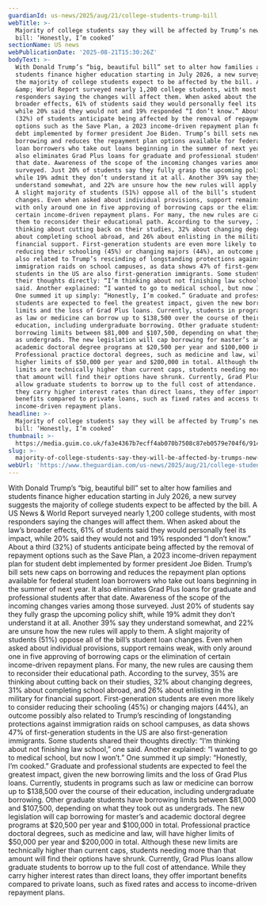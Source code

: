 ```yaml
---
guardianId: us-news/2025/aug/21/college-students-trump-bill
webTitle: >-
  Majority of college students say they will be affected by Trump’s new tax
  bill: ‘Honestly, I’m cooked’
sectionName: US news
webPublicationDate: '2025-08-21T15:30:26Z'
bodyText: >-
  With Donald Trump’s “big, beautiful bill” set to alter how families and
  students finance higher education starting in July 2026, a new survey suggests
  the majority of college students expect to be affected by the bill. A US News
  &amp; World Report surveyed nearly 1,200 college students, with most
  responders saying the changes will affect them. When asked about the law’s
  broader effects, 61% of students said they would personally feel its impact,
  while 20% said they would not and 19% responded “I don’t know.” About a third
  (32%) of students anticipate being affected by the removal of repayment
  options such as the Save Plan, a 2023 income-driven repayment plan for student
  debt implemented by former president Joe Biden. Trump’s bill sets new caps on
  borrowing and reduces the repayment plan options available for federal student
  loan borrowers who take out loans beginning in the summer of next year. It
  also eliminates Grad Plus loans for graduate and professional students after
  that date. Awareness of the scope of the incoming changes varies among those
  surveyed. Just 20% of students say they fully grasp the upcoming policy shift,
  while 19% admit they don’t understand it at all. Another 39% say they
  understand somewhat, and 22% are unsure how the new rules will apply to them.
  A slight majority of students (51%) oppose all of the bill’s student loan
  changes. Even when asked about individual provisions, support remains weak,
  with only around one in five approving of borrowing caps or the elimination of
  certain income-driven repayment plans. For many, the new rules are causing
  them to reconsider their educational path. According to the survey, 35% are
  thinking about cutting back on their studies, 32% about changing degrees, 31%
  about completing school abroad, and 26% about enlisting in the military for
  financial support. First-generation students are even more likely to consider
  reducing their schooling (45%) or changing majors (44%), an outcome possibly
  also related to Trump’s rescinding of longstanding protections against
  immigration raids on school campuses, as data shows 47% of first-generation
  students in the US are also first-generation immigrants. Some students shared
  their thoughts directly: “I’m thinking about not finishing law school,” one
  said. Another explained: “I wanted to go to medical school, but now I won’t.”
  One summed it up simply: “Honestly, I’m cooked.” Graduate and professional
  students are expected to feel the greatest impact, given the new borrowing
  limits and the loss of Grad Plus loans. Currently, students in programs such
  as law or medicine can borrow up to $138,500 over the course of their
  education, including undergraduate borrowing. Other graduate students have
  borrowing limits between $81,000 and $107,500, depending on what they took out
  as undergrads. The new legislation will cap borrowing for master’s and
  academic doctoral degree programs at $20,500 per year and $100,000 in total.
  Professional practice doctoral degrees, such as medicine and law, will have
  higher limits of $50,000 per year and $200,000 in total. Although these new
  limits are technically higher than current caps, students needing more than
  that amount will find their options have shrunk. Currently, Grad Plus loans
  allow graduate students to borrow up to the full cost of attendance. While
  they carry higher interest rates than direct loans, they offer important
  benefits compared to private loans, such as fixed rates and access to
  income-driven repayment plans.
headline: >-
  Majority of college students say they will be affected by Trump’s new tax
  bill: ‘Honestly, I’m cooked’
thumbnail: >-
  https://media.guim.co.uk/fa3e4367b7ecff4ab070b7508c87eb0579e704f6/914_0_3108_2488/500.jpg
slug: >-
  majority-of-college-students-say-they-will-be-affected-by-trumps-new-tax-bill-honestly-im-cooked
webUrl: 'https://www.theguardian.com/us-news/2025/aug/21/college-students-trump-bill'
---
```

With Donald Trump’s “big, beautiful bill” set to alter how families and students finance higher education starting in July 2026, a new survey suggests the majority of college students expect to be affected by the bill. A US News &amp; World Report surveyed nearly 1,200 college students, with most responders saying the changes will affect them. When asked about the law’s broader effects, 61% of students said they would personally feel its impact, while 20% said they would not and 19% responded “I don’t know.” About a third (32%) of students anticipate being affected by the removal of repayment options such as the Save Plan, a 2023 income-driven repayment plan for student debt implemented by former president Joe Biden. Trump’s bill sets new caps on borrowing and reduces the repayment plan options available for federal student loan borrowers who take out loans beginning in the summer of next year. It also eliminates Grad Plus loans for graduate and professional students after that date. Awareness of the scope of the incoming changes varies among those surveyed. Just 20% of students say they fully grasp the upcoming policy shift, while 19% admit they don’t understand it at all. Another 39% say they understand somewhat, and 22% are unsure how the new rules will apply to them. A slight majority of students (51%) oppose all of the bill’s student loan changes. Even when asked about individual provisions, support remains weak, with only around one in five approving of borrowing caps or the elimination of certain income-driven repayment plans. For many, the new rules are causing them to reconsider their educational path. According to the survey, 35% are thinking about cutting back on their studies, 32% about changing degrees, 31% about completing school abroad, and 26% about enlisting in the military for financial support. First-generation students are even more likely to consider reducing their schooling (45%) or changing majors (44%), an outcome possibly also related to Trump’s rescinding of longstanding protections against immigration raids on school campuses, as data shows 47% of first-generation students in the US are also first-generation immigrants. Some students shared their thoughts directly: “I’m thinking about not finishing law school,” one said. Another explained: “I wanted to go to medical school, but now I won’t.” One summed it up simply: “Honestly, I’m cooked.” Graduate and professional students are expected to feel the greatest impact, given the new borrowing limits and the loss of Grad Plus loans. Currently, students in programs such as law or medicine can borrow up to $138,500 over the course of their education, including undergraduate borrowing. Other graduate students have borrowing limits between $81,000 and $107,500, depending on what they took out as undergrads. The new legislation will cap borrowing for master’s and academic doctoral degree programs at $20,500 per year and $100,000 in total. Professional practice doctoral degrees, such as medicine and law, will have higher limits of $50,000 per year and $200,000 in total. Although these new limits are technically higher than current caps, students needing more than that amount will find their options have shrunk. Currently, Grad Plus loans allow graduate students to borrow up to the full cost of attendance. While they carry higher interest rates than direct loans, they offer important benefits compared to private loans, such as fixed rates and access to income-driven repayment plans.
